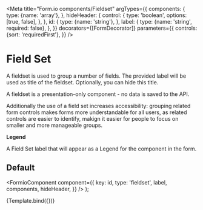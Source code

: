 

<Meta
  title="Form.io components/Fieldset"
  argTypes={{
    components: {
      type: {name: 'array'},
    },
    hideHeader: {
      control: {
        type: 'boolean',
        options: [true, false],
      },
    },
    id: {
      type: {name: 'string'},
    },
    label: {
      type: {name: 'string', required: false},
    },
  }}
  decorators={[FormDecorator]}
  parameters={{
    controls: {sort: 'requiredFirst'},
  }}
/>

# Field Set

A fieldset is used to group a number of fields. The provided label will be used as title of the
fieldset. Optionally, you can hide this title.

A fieldset is a presentation-only component - no data is saved to the API.

Additionally the use of a field set increases accessibility: grouping related form controls makes
forms more understandable for all users, as related controls are easier to identify, makign it
easier for people to focus on smaller and more manageable groups.

**Legend**

A Field Set label that will appear as a Legend for the component in the form.

## Default

  <FormioComponent
    component={{
      key: id,
      type: 'fieldset',
      label,
      components,
      hideHeader,
    }}
  />
);

<Canvas>
  <Story
    name="Default"
    args={{
      hideHeader: false,
      id: 'fieldset',
      label: 'The group of fields',
      components: [
        {
          key: 'given-name',
          type: 'textfield',
          input: true,
          label: 'Given name',
          description: 'Given name as in your passport/identity card.',
          placeholder: 'Ada',
        },
        {
          key: 'family-name',
          type: 'textfield',
          input: true,
          label: 'Given name',
          description: 'Family name as in your passport/identity card.',
          placeholder: 'Lovelace',
        },
        {
          key: 'AcceptPrivacyPolicy',
          type: 'checkbox',
          input: true,
          label: 'I have read and agree to the Privacy Policy',
          description: 'privacy-check',
          defaultValue: true,
        },
      ],
    }}
  >
    {Template.bind({})}
  </Story>
</Canvas>

<ArgsTable story="Default" />
